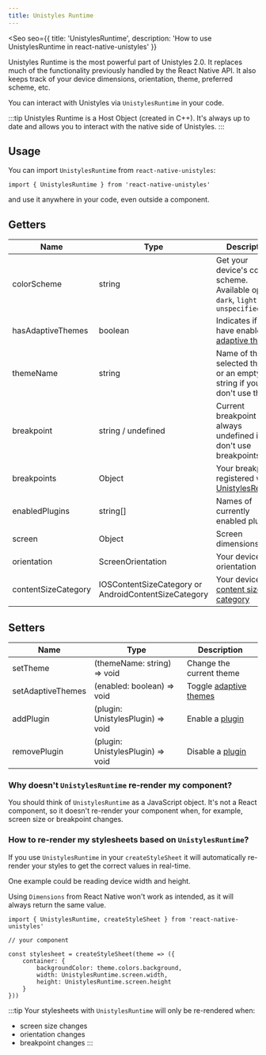 ```yaml
---
title: Unistyles Runtime
---
```



<Seo
    seo={{
        title: 'UnistylesRuntime',
        description: 'How to use UnistylesRuntime in react-native-unistyles'
    }}
>

Unistyles Runtime is the most powerful part of Unistyles 2.0. 
It replaces much of the functionality previously handled by the React Native API. It also keeps track of your device dimensions, orientation, theme, preferred scheme, etc.

You can interact with Unistyles via `UnistylesRuntime` in your code.

:::tip
Unistyles Runtime is a Host Object (created in C++). It's always up to date and allows you to interact with the native side of Unistyles.
:::

## Usage

You can import `UnistylesRuntime` from `react-native-unistyles`:

```tsx /UnistylesRuntime/
import { UnistylesRuntime } from 'react-native-unistyles'
```

and use it anywhere in your code, even outside a component.

## Getters

| Name | Type | Description |
| ---- | ---- | ----------- |
| colorScheme | string | Get your device's color scheme. Available options `dark`, `light` or `unspecified` |
| hasAdaptiveThemes | boolean | Indicates if you have enabled [adaptive themes](/reference/theming#adaptive-themes) |
| themeName | string | Name of the selected theme or an empty string if you don't use themes |
| breakpoint | string / undefined | Current breakpoint or always undefined if you don't use breakpoints |
| breakpoints | Object | Your breakpoints registered with [UnistylesRegistry](/reference/unistyles-registry/) |
| enabledPlugins | string[] | Names of currently enabled plugins |
| screen | Object | Screen dimensions |
| orientation | ScreenOrientation | Your device's orientation |
| contentSizeCategory | IOSContentSizeCategory or AndroidContentSizeCategory | Your device's [content size category](/reference/content-size-category/) |

## Setters

| Name | Type | Description |
| ---- | ---- | ----------- |
| setTheme | (themeName: string) => void | Change the current theme |
| setAdaptiveThemes | (enabled: boolean) => void | Toggle [adaptive themes](/reference/theming#adaptive-themes) |
| addPlugin | (plugin: UnistylesPlugin) => void | Enable a [plugin](/reference/plugins/) |
| removePlugin | (plugin: UnistylesPlugin) => void | Disable a [plugin](/reference/plugins/) |

### Why doesn't `UnistylesRuntime` re-render my component?

You should think of `UnistylesRuntime` as a JavaScript object. 
It's not a React component, so it doesn't re-render your component when, for example, screen size or breakpoint changes.

### How to re-render my stylesheets based on `UnistylesRuntime`?

If you use `UnistylesRuntime` in your `createStyleSheet` it will automatically re-render your styles to get the correct values in real-time.

One example could be reading device width and height. 

Using `Dimensions` from React Native won't work as intended, as it will always return the same value.

```tsx /UnistylesRuntime/
import { UnistylesRuntime, createStyleSheet } from 'react-native-unistyles'

// your component

const stylesheet = createStyleSheet(theme => ({
    container: {
        backgroundColor: theme.colors.background,
        width: UnistylesRuntime.screen.width,
        height: UnistylesRuntime.screen.height
    }
}))
```

:::tip
Your stylesheets with `UnistylesRuntime` will only be re-rendered when:
- screen size changes
- orientation changes
- breakpoint changes
:::

</Seo>
